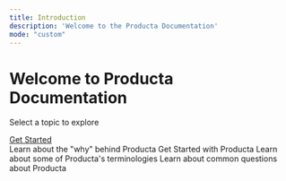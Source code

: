```yaml
---
title: Introduction
description: 'Welcome to the Producta Documentation'
mode: "custom"
---
```



<div className="intro-content">
  <h1><span>Welcome</span> to Producta Documentation</h1>
  <p>Select a topic to explore</p>
</div>

<div className="intro-buttons">
  <a href="/introduction" className="btn-primary">Get Started</a>
</div>

<CardGroup cols={3} className="p-6 intro-cards" >
  <Card
    title="Introduction"
    icon="rocket"
    href="/introduction"
  >
    Learn about the "why" behind Producta
  </Card>
  <Card
    title="Onboarding"
    icon="gear"
    href="/onboarding"
  >
    Get Started with Producta 
  </Card>
  <Card
    title="Glossary"
    icon="book"
    href="glossary"
  >
    Learn about some of Producta's terminologies
  </Card>
    <Card
    title="FAQs"
    icon="question"
    href="/faqs/faq"
  >
    Learn about common questions about Producta
  </Card>
 